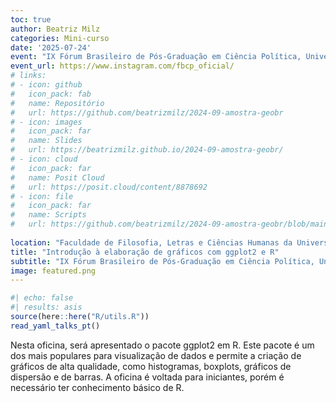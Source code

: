 ```yaml
---
toc: true
author: Beatriz Milz
categories: Mini-curso
date: '2025-07-24'
event: "IX Fórum Brasileiro de Pós-Graduação em Ciência Política, Universidade de São Paulo (USP)"
event_url: https://www.instagram.com/fbcp_oficial/
# links:
# - icon: github
#   icon_pack: fab
#   name: Repositório
#   url: https://github.com/beatrizmilz/2024-09-amostra-geobr
# - icon: images
#   icon_pack: far
#   name: Slides
#   url: https://beatrizmilz.github.io/2024-09-amostra-geobr/
# - icon: cloud
#   icon_pack: far
#   name: Posit Cloud
#   url: https://posit.cloud/content/8878692 
# - icon: file
#   icon_pack: far
#   name: Scripts
#   url: https://github.com/beatrizmilz/2024-09-amostra-geobr/blob/main/script.R
  
location: "Faculdade de Filosofia, Letras e Ciências Humanas da Universidade de São Paulo (FFLCH-USP) - São Paulo"
title: "Introdução à elaboração de gráficos com ggplot2 e R"
subtitle: "IX Fórum Brasileiro de Pós-Graduação em Ciência Política, Universidade de São Paulo (USP)"
image: featured.png
---
```


```r
#| echo: false
#| results: asis
source(here::here("R/utils.R"))
read_yaml_talks_pt()
```


Nesta oficina, será apresentado o pacote ggplot2 em R. Este pacote é um dos mais populares para visualização de dados e permite a criação de gráficos de alta qualidade, como histogramas, boxplots, gráficos de dispersão e de barras. A oficina é voltada para iniciantes, porém é necessário ter conhecimento básico de R. 
